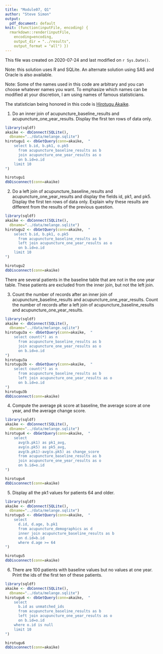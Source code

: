 ```yaml
---
title: "Module07, Q1"
author: "Steve Simon"
output:
  pdf_document: default
knit: (function(inputFile, encoding) {
  rmarkdown::render(inputFile, 
    encoding=encoding,
    output_dir = "../results", 
    output_format = "all") })  
---
```


This file was created on 2020-07-24 and last modified on `r Sys.Date()`.

Note: this solution uses R and SQLite. An alternate solution using SAS and Oracle is also available.

Note: Some of the names used in this code are arbitrary and you can choose whatever names you want. To emphasize which names can be modified at your discretion, I am using names of famous statisticians.

The statistician being honored in this code is [Hirotugu Akaike](https://en.wikipedia.org/wiki/Hirotugu_Akaike).

1. Do an inner join of acupuncture_baseline_results and acupuncture_one_year_results. Display the first ten rows of data only.

```r
library(sqldf)
akaike <- dbConnect(SQLite(),
  dbname="../data/melange.sqlite")
hirotugu1 <- dbGetQuery(conn=akaike,  "
    select b.id, b.pk1, o.pk5
      from acupuncture_baseline_results as b
      join acupuncture_one_year_results as o
      on b.id=o.id
    limit 10
")

hirotugu1
dbDisconnect(conn=akaike)
```

2. Do a left join of acupuncture_baseline_results and acupuncture_one_year_results and display the fields id, pk1, and pk5. Display the first ten rows of data only. Explain why these results are different from the results of the previous question.

```r
library(sqldf)
akaike <- dbConnect(SQLite(),
  dbname="../data/melange.sqlite")
hirotugu2 <- dbGetQuery(conn=akaike,  "
    select b.id, b.pk1, o.pk5
      from acupuncture_baseline_results as b
      left join acupuncture_one_year_results as o
      on b.id=o.id
    limit 10
")

hirotugu2
dbDisconnect(conn=akaike)
```

There are several patients in the baseline table that are not in the one year table. These patients are excluded from the inner join, but not the left join.


3. Count the number of records after an inner join of acupuncture_baseline_results and acupuncture_one_year_results. Count the number of records after a left join of acupuncture_baseline_results and acupuncture_one_year_results.

```r
library(sqldf)
akaike <- dbConnect(SQLite(),
  dbname="../data/melange.sqlite")
hirotugu3a <- dbGetQuery(conn=akaike,  "
    select count(*) as n
      from acupuncture_baseline_results as b
      join acupuncture_one_year_results as o
      on b.id=o.id
")
hirotugu3a
hirotugu3b <- dbGetQuery(conn=akaike,  "
    select count(*) as n
      from acupuncture_baseline_results as b
      left join acupuncture_one_year_results as o
      on b.id=o.id
")
hirotugu3b
dbDisconnect(conn=akaike)
```

4. Compute the average pk score at baseline, the average score at one year, and the average change score.

```r
library(sqldf)
akaike <- dbConnect(SQLite(),
  dbname="../data/melange.sqlite")
hirotugu4 <- dbGetQuery(conn=akaike,  "
    select 
      avg(b.pk1) as pk1_avg,
      avg(o.pk5) as pk5_avg,
      avg(b.pk1)-avg(o.pk5) as change_score
      from acupuncture_baseline_results as b
      join acupuncture_one_year_results as o
      on b.id=o.id
")

hirotugu4
dbDisconnect(conn=akaike)
```

5. Display all the pk1 values for patients 64 and older.

```r
library(sqldf)
akaike <- dbConnect(SQLite(),
  dbname="../data/melange.sqlite")
hirotugu5 <- dbGetQuery(conn=akaike,  "
    select 
      d.id, d.age, b.pk1
      from acupuncture_demographics as d
      inner join acupuncture_baseline_results as b
      on d.id=b.id
      where d.age >= 64
")

hirotugu5
dbDisconnect(conn=akaike)
```

6. There are 100 patients with baseline values but no values at one year. Print the ids of the first ten of these patients.

```r
library(sqldf)
akaike <- dbConnect(SQLite(),
  dbname="../data/melange.sqlite")
hirotugu6 <- dbGetQuery(conn=akaike,  "
    select 
      b.id as unmatched_ids
      from acupuncture_baseline_results as b
      left join acupuncture_one_year_results as o
      on b.id=o.id
    where o.id is null
    limit 10
")

hirotugu6
dbDisconnect(conn=akaike)
```

